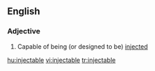 ==English==

===Adjective===
{{en-adj|-}}

# Capable of being (or designed to be) [[injected]]

[[hu:injectable]]
[[vi:injectable]]
[[tr:injectable]]